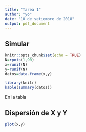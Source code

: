```yaml
---
title: "Tarea 1"
author: "yo"
date: "10 de setiembre de 2018"
output: pdf_document
---
```

## Simular

```r
knitr::opts_chunk$set(echo = TRUE)
N=rpois(1,90)
x=runif(N)
y=runif(N)
datos=data.frame(x,y)
```


```r
library(knitr)
kable(summary(datos))
```

En la tabla 

## Dispersión de X y Y

```r
plot(x,y)
```


